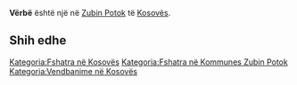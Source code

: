 {{Fshat në 
 | Emri                = Vërbë
 | EmriAlt                = 
 | NAME_SHORT_FORM=      
 | NAME_GENERIC=      
 | NAME_SORT_NAME_RO=      VERBE
 | FULL_NAME_RO = Vërbë
 | FULL_NAME_ND_RO=Verbe
 | SORT_NAME_RG=VERBE
 | FULL_NAME_RG=Vërbë
 | FULL_NAME_ND_RG=Verbe
 | SRP_NAME_SHORT_FORM=      
 | SRP_NAME_GENERIC=      
 | SRP_NAME_SORT_NAME_RO=      
 | SRP_FULL_NAME_RO = 
 | SRP_FULL_NAME_ND_RO=
 | SRP_SORT_NAME_RG=
 | SRP_FULL_NAME_RG=
 | SRP_FULL_NAME_ND_RG=
 | Emri (Rasa dhanore) = 
 | Figura              = 
 | Shteti              = Kosovo
 | Komuna              = Zubin Potok
 | Kodi postar         = 
 | Sipërfaqja          = 

 | Popullsia           = 

 | Regj. i popullsisë  = 
 | Dend. e popullsisë  = 
 | Faqja zyrtare       = 
 <!--- Koordinatat ----> 
 | Gjerësia            = 42.959444
 | Gjatësia            = 20.690833
 | Lartësia            = 
}}
'''Vërbë''' është një [[]] në [[Zubin Potok]] të [[Kosovës]].

<!-- == Gjeografia == -->
<!-- == Historia == -->
<!-- == Demografia == -->
== Shih edhe ==
{{Komuna Zubin Potok}}
{{Kosovo-Administrata-Cung}}

[[Kategoria:Fshatra në Kosovës]]
[[Kategoria:Fshatra në Kommunes Zubin Potok]]
[[Kategoria:Vendbanime në Kosovës]]